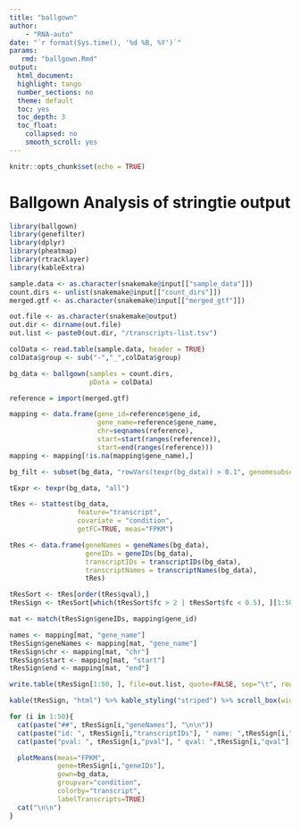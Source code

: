 ```yaml
---
title: "ballgown"
author:
    - "RNA-auto"
date: "`r format(Sys.time(), '%d %B, %Y')`"
params:
   rmd: "ballgown.Rmd"
output:
  html_document:
  highlight: tango
  number_sections: no
  theme: default
  toc: yes
  toc_depth: 3
  toc_float:
    collapsed: no
    smooth_scroll: yes
---
```


```r
knitr::opts_chunk$set(echo = TRUE)
```

# Ballgown Analysis of stringtie output

```r
library(ballgown)
library(genefilter)
library(dplyr)
library(pheatmap)
library(rtracklayer)
library(kableExtra)
```

```r
sample.data <- as.character(snakemake@input[["sample_data"]])
count.dirs <- unlist(snakemake@input[["count_dirs"]])
merged.gtf <- as.character(snakemake@input[["merged_gtf"]])

out.file <- as.character(snakemake@output)
out.dir <- dirname(out.file)
out.list <- paste0(out.dir, "/transcripts-list.tsv")

colData <- read.table(sample.data, header = TRUE)
colData$group <- sub("-","_",colData$group)
```

```r

bg_data <- ballgown(samples = count.dirs,
                    pData = colData)

reference = import(merged.gtf)

mapping <- data.frame(gene_id=reference$gene_id,
                      gene_name=reference$gene_name,
                      chr=seqnames(reference),
                      start=start(ranges(reference)),
                      start=end(ranges(reference)))
mapping <- mapping[!is.na(mapping$gene_name),]

bg_filt <- subset(bg_data, "rowVars(texpr(bg_data)) > 0.1", genomesubset=TRUE)

tExpr <- texpr(bg_data, "all")

tRes <- stattest(bg_data,
                 feature="transcript",
                 covariate = "condition",
                 getFC=TRUE, meas="FPKM")

tRes <- data.frame(geneNames = geneNames(bg_data),
                   geneIDs = geneIDs(bg_data),
                   transcriptIDs = transcriptIDs(bg_data),
                   transcriptNames = transcriptNames(bg_data),
                   tRes)

tResSort <- tRes[order(tRes$qval),]
tResSign <- tResSort[which(tResSort$fc > 2 | tResSort$fc < 0.5), ][1:50,]

mat <- match(tResSign$geneIDs, mapping$gene_id)

names <- mapping[mat, "gene_name"]
tResSign$geneNames <- mapping[mat, "gene_name"]
tResSign$chr <- mapping[mat, "chr"]
tResSign$start <- mapping[mat, "start"]
tResSign$end <- mapping[mat, "end"]

```

```r
write.table(tResSign[1:50, ], file=out.list, quote=FALSE, sep="\t", row.names=T)
```

```r
kable(tResSign, "html") %>% kable_styling("striped") %>% scroll_box(width = "100%")
```

```r
for (i in 1:50){
  cat(paste("##", tResSign[i,"geneNames"], "\n\n"))
  cat(paste("id: ", tResSign[i,"transcriptIDs"], " name: ",tResSign[i,"transcriptNames"], " chr: ", tResSign[i,"chr"],"\n\n"))
  cat(paste("pval: ", tResSign[i,"pval"], " qval: ",tResSign[i,"qval"], " fold count: ", tResSign[i,"fc"], "\n\n"))

  plotMeans(meas="FPKM",
            gene=tResSign[i,"geneIDs"],  
            gown=bg_data,
            groupvar="condition",
            colorby="transcript",
            labelTranscripts=TRUE)
  cat("\n\n")
}

```
